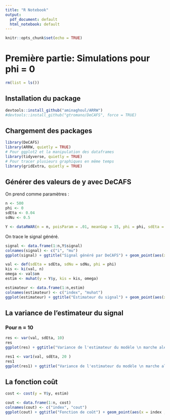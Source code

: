 ```yaml
---
title: "R Notebook"
output:
  pdf_document: default
  html_notebook: default
---
```


```r
knitr::opts_chunk$set(echo = TRUE)
```

# Première partie: Simulations pour phi = 0

```r
rm(list = ls())
```

## Installation du package 
```r
devtools::install_github("aminaghoul/ARRW")
#devtools::install_github("gtromano/DeCAFS", force = TRUE)
```

## Chargement des packages
```r
library(DeCAFS)
library(ARRW, quietly = TRUE)
# Pour ggplot2 et la manipulation des dataframes
library(tidyverse, quietly = TRUE)
# Pour tracer plusieurs graphiques en même temps
library(gridExtra, quietly = TRUE)

```



## Générer des valeurs de y avec DeCAFS

On prend comme paramètres :

```r
n <- 500
phi <- 0
sdEta <- 0.04
sdNu <- 0.5
```


```r
Y <- dataRWAR(n = n, poisParam = .01, meanGap = 15, phi = phi, sdEta = sdEta, sdNu = sdNu)
```

On trace le signal généré.

```r
signal <- data.frame(1:n,Y$signal)
colnames(signal) <- c("i", "mu")
ggplot(signal) + ggtitle("Signal généré par DeCAFS") + geom_point(aes(x = i ,y = mu))
```


```r
val <- def(sdEta = sdEta, sdNu = sdNu, phi = phi)
kis <- ki(val, n)
omega <- val$om
estim <- muhat(y = Y$y, kis = kis, omega)
```

```r
estimateur <- data.frame(1:n,estim)
colnames(estimateur) <- c("index", "muhat")
ggplot(estimateur) + ggtitle("Estimateur du signal") + geom_point(aes(x = index ,y = muhat))
```

## La variance de l'estimateur du signal

### Pour n = 10

```r
res <- var(val, sdEta, 10)
res
ggplot(res) + ggtitle("Variance de l'estimateur du modèle \n marche aléatoire plus bruit") + geom_point(aes(x = i, y = variance))
```


```r
res1 <- var1(val, sdEta, 20 )
res1
ggplot(res1) + ggtitle("Variance de l'estimateur du modèle \n marche aléatoire plus bruit") + geom_point(aes(x = i, y = variance))
```

## La fonction coût

```r
cost <- cost(y = Y$y, estim)
```

```r
cout <- data.frame(1:n, cost)
colnames(cout) <- c("index", "cout")
ggplot(cout) + ggtitle("Fonction de coût") + geom_point(aes(x = index , y = cout))
```



